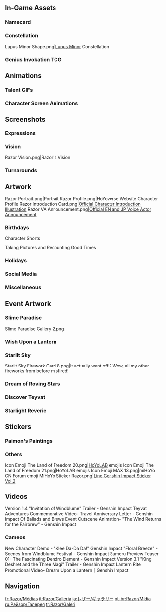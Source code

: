 {{CharacterTabs}}
{{TOC Limit}}
==In-Game Assets==
{{Assets}}

===Namecard===
{{Assets/Namecard|Wolvensprint|Razor}}

===Constellation===
<gallery>Lupus Minor Shape.png|[[Lupus Minor]] Constellation</gallery>

===Genius Invokation TCG===
{{Main|Genius Invokation TCG}}
{{Genius Invokation TCG Cards by Featured Gallery}}

==Animations==
===Talent GIFs===
{{Talent Previews by Character|Razor}}

===Character Screen Animations===
{{Preview/CharacterAnimations}}

==Screenshots==
===Expressions===
{{Character Expression|Razor|Default|Disappointed|Serious}}

===Vision===
<gallery>Razor Vision.png|Razor's Vision</gallery>

===Turnarounds===
{{Turnarounds}}

==Artwork==
<gallery>
Razor Portrait.png|Portrait
Razor Profile.png|HoYoverse Website Character Profile
Razor Introduction Card.png|[https://twitter.com/GenshinImpact/status/1185137893028679681 Official Character Introduction Illustration]
Razor VA Announcement.png|[https://twitter.com/GenshinImpact/status/1323233395565056000 Official EN and JP Voice Actor Announcement]
</gallery>

===Birthdays===
{{Files by Character Gallery|Razor Birthday Artwork|character = Razor|not1=Character Shorts|not2=Taking Pictures and Recounting Good Times Images}}

;Character Shorts
{{Files by Character Gallery|Razor Birthday Artwork|character = Razor|not1=Character Birthday Artwork|not2=Taking Pictures and Recounting Good Times Images}}

;Taking Pictures and Recounting Good Times
{{Main|Taking Pictures and Recounting Good Times/Razor}}
{{Files by Character Gallery|Razor Birthday Artwork|character = Razor|not1=Character Shorts|not2=Character Birthday Artwork}}

===Holidays===
{{Files by Character Gallery|Holiday Artwork}}
<!--
===Promotions===
{{Files by Character Gallery|Promotional Artwork}}
-->
===Social Media===
{{Files by Character Gallery|Social Media Celebration}}

===Miscellaneous===
{{Files by Character Gallery|Miscellaneous Artwork}}

==Event Artwork==
===Slime Paradise===
{{Main|Slime Paradise}}
<gallery>
Slime Paradise Gallery 2.png
</gallery>

===Wish Upon a Lantern===
{{Main|Wish Upon a Lantern}}
{{Files by Character Gallery|Wish Upon a Lantern Images}}

===Starlit Sky===
{{Main|Starlit Sky}}
<gallery>
Starlit Sky Firework Card 8.png|It actually went off!? Wow, all my other fireworks from before misfired!
</gallery>

===Dream of Roving Stars===
{{Main|Dream of Roving Stars}}
{{Files by Character Gallery|Dream of Roving Stars Images}}

===Discover Teyvat===
{{Main|Discover Teyvat}}
{{Files by Character Gallery|Discover Teyvat Images}}

===Starlight Reverie===
{{Main|Starlight Reverie}}
{{Files by Character Gallery|Starlight Reverie Images}}
<!--
==Comics==
===Character Shorts===
{{Files by Character Gallery|Character Shorts|character = Razor|not1=Razor Birthday Artwork}}
-->
==Stickers==
===Paimon's Paintings===
{{Paimon's Paintings Images|Razor|nochar=1|nopplink=1}}

===Others===
<gallery>
Icon Emoji The Land of Freedom 20.png|[[HoYoLAB]] emojis
Icon Emoji The Land of Freedom 21.png|HoYoLAB emojis
Icon Emoji MAX 13.png|miHoYo CN Forum emoji
MiHoYo Sticker Razor.png|[https://store.line.me/stickershop/product/14369332/en Line Genshin Impact Sticker Vol.2]
</gallery>

==Videos==
<gallery>
Version 1.4 "Invitation of Windblume" Trailer - Genshin Impact
Teyvat Adventures Commemorative Video- Travel Anniversary Letter - Genshin Impact
Of Ballads and Brews Event Cutscene Animation- "The Wind Returns for the Fairbrew" - Genshin Impact
</gallery>

===Cameos===
<gallery>
New Character Demo - "Klee Da-Da Da!" Genshin Impact
"Floral Breeze" - Scenes from Windblume Festival - Genshin Impact
Sumeru Preview Teaser 01- The Fascinating Dendro Element - Genshin Impact
Version 3.1 "King Deshret and the Three Magi" Trailer - Genshin Impact
Lantern Rite Promotional Video- Dream Upon a Lantern｜Genshin Impact
</gallery>
<!--
==References==
{{Reflist}}
-->
==Navigation==
{{Character Navbox|Gallery}}

[[fr:Razor/Médias]]
[[it:Razor/Galleria]]
[[ja:レザー/ギャラリー]]
[[pt-br:Razor/Mídia]]
[[ru:Рэйзор/Галерея]]
[[tr:Razor/Galeri]]